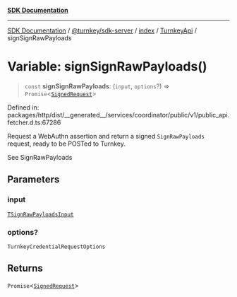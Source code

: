 [**SDK Documentation**](../../../../../../README.mdx)

***

[SDK Documentation](../../../../../../packages.mdx) / [@turnkey/sdk-server](../../../../README.mdx) / [index](../../../README.mdx) / [TurnkeyApi](../README.mdx) / signSignRawPayloads

# Variable: signSignRawPayloads()

> `const` **signSignRawPayloads**: (`input`, `options`?) => `Promise`\<[`SignedRequest`](../../../../../http/index/type-aliases/SignedRequest.mdx)\>

Defined in: packages/http/dist/\_\_generated\_\_/services/coordinator/public/v1/public\_api.fetcher.d.ts:67286

Request a WebAuthn assertion and return a signed `SignRawPayloads` request, ready to be POSTed to Turnkey.

See SignRawPayloads

## Parameters

### input

[`TSignRawPayloadsInput`](../type-aliases/TSignRawPayloadsInput.mdx)

### options?

`TurnkeyCredentialRequestOptions`

## Returns

`Promise`\<[`SignedRequest`](../../../../../http/index/type-aliases/SignedRequest.mdx)\>
